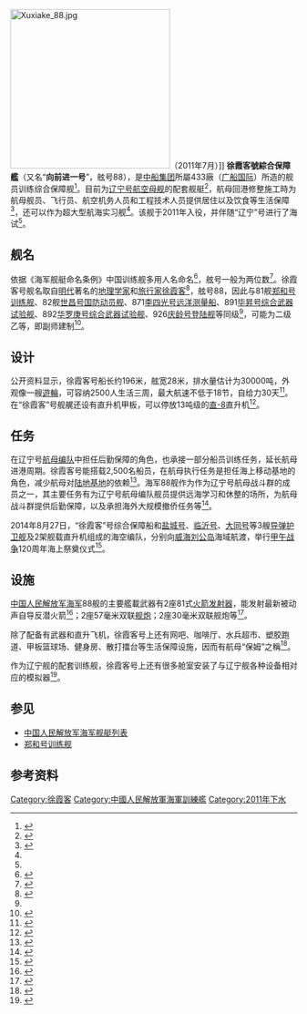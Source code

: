 {{軍艦模板
|圖片=
|照片說明=
|圖片2= 
|照片說明2= 
|名稱=徐霞客号综合保障舰  [[File:Naval_Ensign_of_the_People's_Republic_of_China.svg|30px]]
|艦種= [[训练船|综合保障舰]]
|艦名= [[徐霞客|徐霞客]]
|擁有國={{PRC}}
|艦級= 
|代號= 88
|前型=无
|次型=
|同型=郦道元号
|數量= 1
|製造=[[中国船舶工业集团|中船集团]]所屬433廠<ref>{{cite web|title=南船平台 看齐重工|url=http://doc.xueqiu.com/14aa8ab24912903fe653c882.pdf|publisher=中信建设证券|accessdate=2017-01-24|date=2014年12月30日|archive-url=https://web.archive.org/web/20170202024808/http://doc.xueqiu.com/14aa8ab24912903fe653c882.pdf|archive-date=2017-02-02|dead-url=yes}}</ref>
|下訂=
|造價=  
|動工= 
|下水=
|服役=
|退役= 
|結局= 
|除籍= 
|狀態=現役
|綽號=
|榮譽=
|排水=23000吨～30000吨（估计）
|標準=
|滿載=
|長度= 119米
|闊度= 15.8米
|吃水= 4.8米
|極速=18節
|鍋爐=
|引擎= 2台柴油机，2轴
|燃料= 柴油
|出力= 7200马力
|續航= 
|乘員= 2500人
|裝甲= 
|裝備=
|射控裝置=
|偵搜設備=
|電戰系統=
|電子設備=
|飛行= 
|艦載機= 1架[[直-8|直-8]]
|其它=
}}
[[File:Xuxiake_88.jpg|280px]]（2011年7月）]]
'''徐霞客號綜合保障艦'''（又名“'''向前进一号'''”，舷号88），是[[中国船舶工业集团|中船集团]]所屬433廠（[[中船防務|广船国际]]）所造的舰员训练综合保障舰<ref>{{cite web|title=航母保障舰是干什么的？我国新一艘航母保障舰建造中|url=http://www.jqgc.com/wqzh/59438.shtml|website=军情观察|accessdate=2017-01-22|date=2016-11-21|archive-url=https://web.archive.org/web/20170202014353/http://www.jqgc.com/wqzh/59438.shtml|archive-date=2017-02-02|dead-url=yes}}</ref>。目前为[[辽宁号航空母舰|辽宁号航空母舰]]的配套舰艇<ref>{{Cite web |url=http://www.81.cn/syjdt/2016-11/25/content_7376495.htm |title=辽宁舰身边总跟着的“豪华游轮”是什么来头？ |access-date=2016-11-27 |archive-date=2017-04-30 |archive-url=https://web.archive.org/web/20170430042726/http://www.81.cn/syjdt/2016-11/25/content_7376495.htm |dead-url=no }}</ref>，航母回港修整施工時为航母舰员、飞行员、航空机务人员和工程技术人员提供居住以及饮食等生活保障<ref>{{Cite web|title=遼寧艦航母編隊揭秘：徐霞客艦似豪華遊輪 鄭和艦是外交明星|url=https://www.hk01.com/中國/56483/遼寧艦航母編隊揭秘-徐霞客艦似豪華遊輪-鄭和艦是外交明星|access-date=2021-08-29|date=2016-11-26|last=香港01記者|work=香港01|language=zh-HK|archive-date=2021-08-29|archive-url=https://web.archive.org/web/20210829061638/https://www.hk01.com/%E4%B8%AD%E5%9C%8B/56483/%E9%81%BC%E5%AF%A7%E8%89%A6%E8%88%AA%E6%AF%8D%E7%B7%A8%E9%9A%8A%E6%8F%AD%E7%A7%98-%E5%BE%90%E9%9C%9E%E5%AE%A2%E8%89%A6%E4%BC%BC%E8%B1%AA%E8%8F%AF%E9%81%8A%E8%BC%AA-%E9%84%AD%E5%92%8C%E8%89%A6%E6%98%AF%E5%A4%96%E4%BA%A4%E6%98%8E%E6%98%9F|dead-url=no}}</ref>，还可以作为超大型航海实习舰<ref name=js/>。该舰于2011年入役，并伴随“辽宁”号进行了海试<ref name=jian/>。

==舰名==
{{see also|中国人民解放军海军舰艇列表#分类与命名|l1=中国军舰命名原则}}
依据《海军舰艇命名条例》中国训练舰多用人名命名<ref>{{cite web|title=保姆也有就差新航母了！中国新综合保障舰亮相|url=http://mil.youth.cn/jmsj/201612/t20161221_8968252_4.htm|website=中国青年网|publisher=新浪军事|accessdate=2017-01-23|date=2016-12-21|archive-url=https://web.archive.org/web/20170202011859/http://mil.youth.cn/jmsj/201612/t20161221_8968252_4.htm|archive-date=2017-02-02|dead-url=yes}}</ref>，舷号一般为两位数<ref>{{cite web|author1=华英豪|title=这一中国海军船舶开工 或新型航母即将出现|url=http://www.armystar.com/mingjiaguandian/2016-08-26_43464.html|website=环球军事网|accessdate=2017-01-24|date=2016-08-26|deadurl=yes|archiveurl=https://web.archive.org/web/20170202061016/http://www.armystar.com/mingjiaguandian/2016-08-26_43464.html|archivedate=2017-02-02}}</ref>。徐霞客号舰名取自[[明代|明代]]著名的[[地理学家|地理学家]]和[[旅行家|旅行家]][[徐霞客|徐霞客]]<ref>{{cite web|title=中国为何要造“徐霞客”号 反映海军严重缺乏海外补给设施|url=http://news.52fuqing.com/newsshow-1321177.html|publisher=观察眼|accessdate=2017-01-22|date=2016-12-22|archive-date=2017-02-02|archive-url=https://web.archive.org/web/20170202010321/http://news.52fuqing.com/newsshow-1321177.html|dead-url=no}}</ref>，舷号88，因此与81舰[[郑和号训练舰|郑和号训练舰]]、82舰[[世昌号国防动员舰|世昌号国防动员舰]]、871[[李四光号远洋测量船|李四光号远洋测量船]]、891[[毕昇号综合武器试验舰|毕昇号综合武器试验舰]]、892[[华罗庚号综合武器试验舰|华罗庚号综合武器试验舰]]、926[[庆龄号登陆舰|庆龄号登陆舰]]等同级<ref name=js/>，可能为二级乙等，即副师建制<ref>{{cite web|title=我们的航母编队！辽宁号航母战斗群靓照大曝光|url=http://mil.youth.cn/jmsj/201612/t20161205_8916858.htm|website=中国青年网|publisher=新浪军事|accessdate=2017-01-22|date=2016-12-05|archive-url=https://web.archive.org/web/20170202011855/http://mil.youth.cn/jmsj/201612/t20161205_8916858.htm|archive-date=2017-02-02|dead-url=yes}}</ref>。

==设计==
公开资料显示，徐霞客号船长约196米，舷宽28米，排水量估计为30000吨，外观像一艘[[遊輪|遊輪]]，可容纳2500人生活三周，最大航速不低于18节，自给力30天<ref>{{cite web|title=海军88舰：徐霞客号|url=http://www.qnsb.com/fzepaper/site1/qnsb/html/2014-08/28/content_511254.htm|website=[[青年时报|青年时报]]|accessdate=2017-01-22|date=2014年8月28日|archive-date=2017-02-02|archive-url=https://web.archive.org/web/20170202012255/http://www.qnsb.com/fzepaper/site1/qnsb/html/2014-08/28/content_511254.htm|dead-url=no}}</ref>。在“徐霞客”号舰艉还设有直升机甲板，可以停放13吨级的[[直-8|直-8]]直升机<ref name=jian>{{cite web|title=这型中国海军船舶的开工或意味着新型航母即将出现|url=http://mil.eastday.com/a/160826085058342.html|publisher=简氏防务网站|accessdate=2017-01-24|date=2016-08-26|archive-url=https://web.archive.org/web/20170202023834/http://mil.eastday.com/a/160826085058342.html|archive-date=2017-02-02|dead-url=yes}}</ref>。

==任务==
{{see also|辽宁号航空母舰#航母编队|l1=辽宁号航母编队}}
在辽宁号[[航空母舰战斗群|航母编队]]中担任后勤保障的角色，也承接一部分船员训练任务，延长航母进港周期。徐霞客号能搭载2,500名船员，在航母执行任务是担任海上移动基地的角色，减少航母对[[海军基地|陆地基地]]的依赖<ref name="haijun360">{{cite web |url=http://www.haijun360.com/news/QTFZCZ/2011/1116/1111161455424GKD6IBJ0G81JB26984K.html |title=88 徐霞客号 |work=haijun360.com |year=2013 |accessdate=2014-05-27 |language=zh |archive-date=2014-05-28 |archive-url=https://web.archive.org/web/20140528233854/http://www.haijun360.com/news/QTFZCZ/2011/1116/1111161455424GKD6IBJ0G81JB26984K.html |dead-url=no }}</ref>。海军88舰作为作为辽宁号航母战斗群的成员之一，其主要任务有为辽宁号航母编队舰员提供远海学习和休整的场所，为航母战斗群提供后勤保障，以及承担海外大规模撤侨任务等<ref name=hua>{{cite web|author1=华英豪|title=辽宁舰旁为何经常有这艘军舰跟着 走哪都带着|url=http://www.armystar.com/wqzb/2016-05-14_39492.html|website=环球军事网|accessdate=2017-01-22|date=2016-05-14|archive-url=https://web.archive.org/web/20170202044053/http://www.armystar.com/wqzb/2016-05-14_39492.html|archive-date=2017-02-02|dead-url=yes}}</ref>。

2014年8月27日，“徐霞客”号综合保障船和[[盐城号导弹护卫舰|盐城号]]、[[临沂号导弹护卫舰|临沂号]]、[[大同号导弹护卫舰|大同号]]等3艘[[导弹护卫舰|导弹护卫舰]]及2架舰载直升机组成的海空编队，分别向[[威海|威海]][[刘公岛|刘公岛]]海域航渡，举行[[甲午战争|甲午战争]]120周年海上祭奠仪式<ref>{{cite web|title=海军举行甲午战争120周年海上祭奠仪式|url=http://dangshi.people.com.cn/n/2014/0827/c85037-25551737.html|website=中国共产党新闻网|publisher=新华网|accessdate=2017-01-24|archive-date=2017-02-02|archive-url=https://web.archive.org/web/20170202024720/http://dangshi.people.com.cn/n/2014/0827/c85037-25551737.html|dead-url=no}}</ref>。

==设施==
[[中国人民解放军海军|中国人民解放军海军]]88舰的主要艦載武器有2座81式[[火箭发射器|火箭发射器]]，能发射最新被动声自导反潜火箭<ref>{{cite web|title=简氏：中国进入大海军时代 10年内建3个航母群|url=http://war.163.com/07/1229/08/40SAFJAV00011MTO_4.html|website=网易新闻|publisher=国际展望(上海)|accessdate=2017-01-22|date=2007-12-29|archive-date=2017-09-08|archive-url=https://web.archive.org/web/20170908222344/http://war.163.com/07/1229/08/40SAFJAV00011MTO_4.html|dead-url=no}}</ref>；2座57毫米双联[[舰炮|舰炮]]；2座30毫米双联舰炮等<ref name=hq>{{cite web|title=徐霞客号(88)|url=http://weapon.huanqiu.com/xuxiake_88|website=环球网军事|accessdate=2017-01-22|archive-date=2017-11-04|archive-url=https://web.archive.org/web/20171104065924/http://weapon.huanqiu.com/xuxiake_88|dead-url=no}}</ref>。

除了配备有武器和直升飞机，徐霞客号上还有网吧、咖啡厅、水兵超市、塑胶跑道、甲板篮球场、健身房、散打擂台等生活保障设施，因而有航母“保姆”之稱<ref name=js>{{cite web|title=航母保姆“徐霞客号”已伴“母”出航|url=http://jy.js.xinhuanet.com/2012-10/24/c_113477185.htm|website=[[新华网|新华网]]|publisher=江阴日报|accessdate=2017-01-23|date=2012年10月24日|deadurl=yes|archiveurl=https://web.archive.org/web/20170202011309/http://jy.js.xinhuanet.com/2012-10/24/c_113477185.htm|archivedate=2017年2月2日}}</ref>。

作为辽宁舰的配套训练舰，徐霞客号上还有很多舱室安装了与辽宁舰各种设备相对应的模拟器<ref name=jw>{{cite web|author1=丁仕峰 张健 黄海波|title=揭秘中国海军三大训练舰|url=http://www.81.cn/bqtd/2016-11/25/content_7376608.htm|website=中国军网|publisher=中国国防报·军事特刊|accessdate=2017-01-22|date=2016-11-25|archive-date=2017-02-02|archive-url=https://web.archive.org/web/20170202033055/http://www.81.cn/bqtd/2016-11/25/content_7376608.htm|dead-url=no}}</ref>。

==参见==
*[[中国人民解放军海军舰艇列表|中国人民解放军海军舰艇列表]]
*[[郑和号训练舰|郑和号训练舰]]

==参考资料==
{{reflist|2}}

{{中国人民解放军海军舰艇}}
[[Category:徐霞客|Category:徐霞客]]
[[Category:中國人民解放軍海軍訓練艦|Category:中國人民解放軍海軍訓練艦]]
[[Category:2011年下水|Category:2011年下水]]